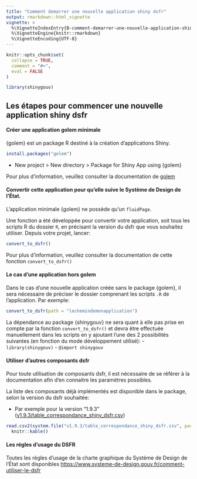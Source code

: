 ```yaml
---
title: "Comment demarrer une nouvelle application shiny dsfr"
output: rmarkdown::html_vignette
vignette: >
  %\VignetteIndexEntry{B-comment-demarrer-une-nouvelle-application-shiny-dsfr}
  %\VignetteEngine{knitr::rmarkdown}
  %\VignetteEncoding{UTF-8}
---
```


```r
knitr::opts_chunk$set(
  collapse = TRUE,
  comment = "#>",
  eval = FALSE
)
```

```r
library(shinygouv)
```

## Les étapes pour commencer une nouvelle application shiny dsfr

#### Créer une application golem minimale

{golem} est un package R destiné à la création d'applications Shiny.


```r
install.packages("golem")
```

+  New project > New directory > Package for Shiny App using {golem}

Pour plus d'information, veuillez consulter la documentation de [golem](https://thinkr-open.github.io/golem/articles/a_start.html)


#### Convertir cette application pour qu'elle suive le Système de Design de l'État.

L'application minimale {golem} ne possède qu'un `fluidPage`.

Une fonction a été développée pour convertir votre application, soit tous les scripts R du dossier `R`, en précisant la version du dsfr que vous souhaitez utiliser.
Depuis votre projet, lancer:


```r
convert_to_dsfr()
```

Pour plus d'information, veuillez consulter la documentation de cette fonction `convert_to_dsfr()`



#### Le cas d'une application hors golem

Dans le cas d'une nouvelle application créée sans le package {golem}, il sera nécessaire de préciser le dossier comprenant les scripts `.R` de l'application.
Par exemple:


```r
convert_to_dsfr(path = "lechemindemonapplication")
```

La dépendance au package {shinygouv} ne sera quant à elle pas prise en compte par la fonction `convert_to_dsfr()` et devra être effectuée manuellement dans les scripts en y ajoutant l'une des 2 possibilités suivantes (en fonction du mode développement utilisé):
- `library(shinygouv)`
- `@import shinygouv`


#### Utiliser d'autres composants dsfr

Pour toute utilisation de composants dsfr, il est nécessaire de se référer à la documentation afin d'en connaitre les paramètres possibles.

La liste des composants déjà implémentés est disponible dans le package, selon la version du dsfr souhaitée:

- Par exemple pour la version "1.9.3" ([v1.9.3/table_correspondance_shiny_dsfr.csv](https://github.com/spyrales/shinygouv/blob/main/inst/v1.9.3/table_correspondance_shiny_dsfr.csv))


```r
read.csv2(system.file("v1.9.3/table_correspondance_shiny_dsfr.csv", package = "shinygouv"))[, "composant_dsfr", drop = FALSE] %>%
  knitr::kable()
```

#### Les régles d'usage du DSFR

Toutes les règles d'usage de la charte graphique du Système de Design de l'État sont disponibles [https://www.systeme-de-design.gouv.fr/comment-utiliser-le-dsfr](https://www.systeme-de-design.gouv.fr/comment-utiliser-le-dsfr)



